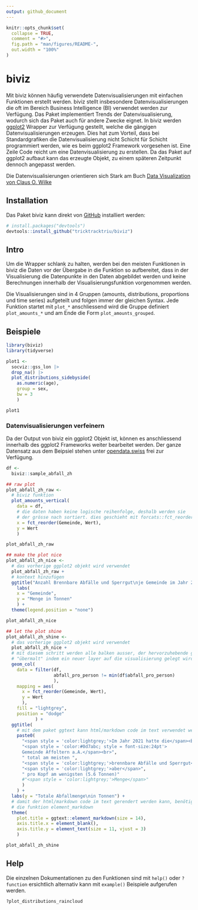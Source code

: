 ```yaml
---
output: github_document
---
```


<!-- README.md is generated from README.Rmd. Please edit that file -->

```r
knitr::opts_chunk$set(
  collapse = TRUE,
  comment = "#>",
  fig.path = "man/figures/README-",
  out.width = "100%"
)

```

# biviz

<!-- badges: start -->
<!-- badges: end -->

Mit biviz können häufig verwendete Datenvisualisierungen mit einfachen Funktionen erstellt werden. biviz stellt insbesondere Datenvisualisierungen die oft im Bereich Business Intelligence (BI) verwendet werden zur Verfügung. Das Paket implementiert Trends der Datenvisualisierung, wodurch sich das Paket auch für andere Zwecke eignet. In biviz werden [ggplot2](https://ggplot2.tidyverse.org/) Wrapper zur Verfügung gestellt, welche die gängigen Datenvisualisierungen erzeugen. Dies hat zum Vorteil, dass bei Standardgrafiken die Datenvisualisierung nicht Schicht für Schicht programmiert werden, wie es beim ggplot2 Framework vorgesehen ist. Eine Zeile Code reicht um eine Datenvisualisierung zu erstellen. Da das Paket auf ggplot2 aufbaut kann das erzeugte Objekt, zu einem späteren Zeitpunkt dennoch angepasst werden.

Die Datenvisualisierungen orientieren sich Stark am Buch [Data Visualization von Claus O. Wilke](https://clauswilke.com/dataviz/)

## Installation

Das Paket biviz kann direkt von [GitHub](https://github.com/) installiert werden:

``` r
# install.packages("devtools")
devtools::install_github("tricktracktriu/biviz")
```

## Intro

Um die Wrapper schlank zu halten, werden bei den meisten Funktionen in biviz die Daten vor der Übergabe in die Funktion so aufbereitet, dass in der Visualisierung die Datenpunkte in den Daten abgebildet werden und keine Berechnungen innerhalb der Visualisierungsfunktion vorgenommen werden.

Die Visualisierungen sind in 4 Gruppen (amounts, distributions, proportions und time series) aufgeteilt und folgen immer der gleichen Syntax. Jede Funktion startet mit `plot_*` anschliessend wird die Gruppe definiert `plot_amounts_*` und am Ende die Form `plot_amounts_grouped`.

## Beispiele

```r
library(biviz)
library(tidyverse)
```


```r
plot1 <- 
  socviz::gss_lon |> 
  drop_na() |>
  plot_distributions_sidebyside(
    as.numeric(age), 
    group = sex, 
    bw = 3
    )

plot1
```

### Datenvisualisierungen verfeinern

Da der Output von biviz ein ggplot2 Objekt ist, können es anschliessend innerhalb des ggplot2 Frameworks weiter bearbeitet werden. Der ganze Datensatz aus dem Beipsiel stehen unter [opendata.swiss](https://opendata.swiss/de/dataset/abfallmengen-und-abfallgebuhren-in-den-gemeinden-im-kanton-zurich-ab-2000/resource/2f2cd364-6f42-4611-be73-98d3f0bb6acc) frei zur Verfügung.

```r
df <- 
  biviz::sample_abfall_zh

## raw plot
plot_abfall_zh_raw <- 
  # biviz funktion
  plot_amounts_vertical(
    data = df,
    # die daten haben keine logische reihenfolge, deshalb werden sie
    # der grösse nach sortiert. dies geschieht mit forcats::fct_reorder
    x = fct_reorder(Gemeinde, Wert),
    y = Wert
    ) 

plot_abfall_zh_raw 

## make the plot nice
plot_abfall_zh_nice <- 
  # das vorherige ggplot2 objekt wird verwendet
  plot_abfall_zh_raw +
  # kontext hinzufügen
  ggtitle("Anzahl Brennbare Abfälle und Sperrgut\nje Gemeinde im Jahr 2021") +
    labs(
    x = "Gemeinde",
    y = "Menge in Tonnen"
    ) +
  theme(legend.position = "none")

plot_abfall_zh_nice

## let the plot shine
plot_abfall_zh_shine <- 
  # das vorherige ggplot2 objekt wird verwendet
  plot_abfall_zh_nice +
  # mit diesem schritt werden alle balken ausser, der hervorzuhebende grau
  # "übermalt" indem ein neuer layer auf die visualisierung gelegt wird
  geom_col(
    data = filter(df, 
                  abfall_pro_person != min(df$abfall_pro_person)
                  ),
    mapping = aes(
      x = fct_reorder(Gemeinde, Wert),
      y = Wert
      ),
    fill = "lightgrey",
    position = "dodge"
           ) +
  ggtitle(
    # mit dem paket ggtext kann html/markdown code im text verwendet werden
    paste0(
      "<span style = 'color:lightgrey;'>Im Jahr 2021 hatte die</span><br>",
      "<span style = 'color:#0d7abc; style = font-size:24pt'>
      Gemeinde Affoltern a.A.</span><br>",
      " total am meisten ",
      "<span style = 'color:lightgrey;'>brennbare Abfälle und Sperrgut</span><br>",
      "<span style = 'color:lightgrey;'>aber</span>",
      " pro Kopf am wenigsten (5.6 Tonnen)"
      #"<span style = 'color:lightgrey;'>Menge</span>"
      )
    ) +
  labs(y = "Totale Abfallmenge\nin Tonnen") +
  # damit der html/markdown code im text gerendert werden kann, benötigt es 
  # die funktion element_markdown
  theme(
    plot.title = ggtext::element_markdown(size = 14),
    axis.title.x = element_blank(),
    axis.title.y = element_text(size = 11, vjust = 3)
    )

plot_abfall_zh_shine

```

## Help

Die einzelnen Dokumentationen zu den Funktionen sind mit `help()` oder `?function` ersichtlich alternativ kann mit `example()` Beispiele aufgerufen werden.

```r

?plot_distributions_raincloud

```
